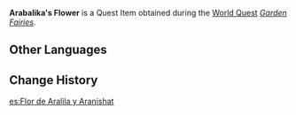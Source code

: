 {{Item Infobox
|id           = 101829
|image        = Item The Siblings' Flowers.png
|type         = Quest Items
|description  = Flowers gifted by [[Aralila]] and [[Aranishat]].<br />We ourselves are the strongest. Of that, there is no doubt!
|source1      = [[Garden Fairies]]
}}
'''Arabalika's Flower''' is a Quest Item obtained during the [[World Quest]] ''[[Garden Fairies]]''.

==Other Languages==
{{Other Languages
|default_hidden = 1
|en      = Aralila and Aranishat's Flowers
|zhs     = 兰梨娄与兰难世的花
|zhs_rm  = Lánlílóu yǔ Lánnánshì de Huā
|zht     = 蘭梨婁與蘭難世的花
|zht_rm  = Lánlílóu yǔ Lánnánshì de Huā
|ja      = アランリラとアランニシャットの花
|ja_rm   = Aranrira to Arannishatto no Hana
|ko      = 아란릴라와 아란니샤트의 꽃
|ko_rm   = Aranrillawa Arannisyateu-ui Kkot
|es      = Flor de Aralila y Aranishat
|fr      = Fleur d'Aralila et Aranishat
|ru      = Цветок Аралилы и Аранишата
|th      = ดอกไม้ของ Aralila และ Aranishat
|th_rm   = 
|vi      = Hoa Aralila Và Aranishat
|de      = Blumen von Aralila und Aranishat
|id      = Bunga Aralila dan Aranishat
|pt      = Flor de Aralila e Aranishat
|tr      = Aralila ve Aranishat'ın Çiçekleri
|it      = Fiori di Aralila e Aranishat
}}

==Change History==
{{Change History|3.0}}

[[es:Flor de Aralila y Aranishat]]